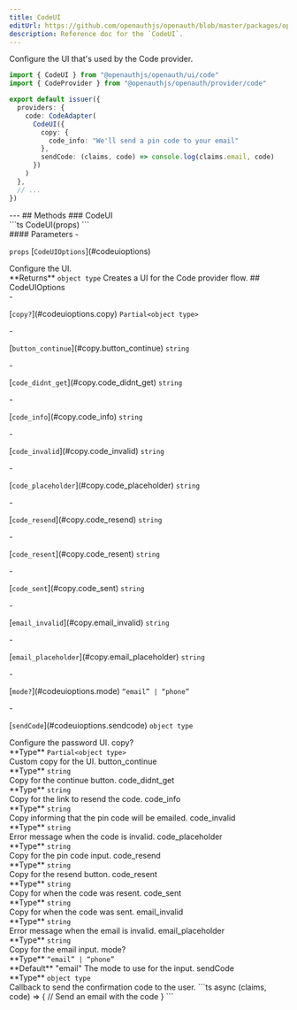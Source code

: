 ```yaml
---
title: CodeUI
editUrl: https://github.com/openauthjs/openauth/blob/master/packages/openauth/src/ui/code.tsx
description: Reference doc for the `CodeUI`.
---
```



<div class="tsdoc">
<Section type="about">
Configure the UI that's used by the Code provider.

```ts {1,7-12}
import { CodeUI } from "@openauthjs/openauth/ui/code"
import { CodeProvider } from "@openauthjs/openauth/provider/code"

export default issuer({
  providers: {
    code: CodeAdapter(
      CodeUI({
        copy: {
          code_info: "We'll send a pin code to your email"
        },
        sendCode: (claims, code) => console.log(claims.email, code)
      })
    )
  },
  // ...
})
```
</Section>
---
## Methods
### CodeUI
<Segment>
<Section type="signature">
```ts
CodeUI(props)
```
</Section>
<Section type="parameters">
#### Parameters
- <p><code class="key">props</code> [<code class="type">CodeUIOptions</code>](#codeuioptions)</p>
Configure the UI.
</Section>
<InlineSection>
**Returns** <code class="primitive">object type</code>
</InlineSection>
Creates a UI for the Code provider flow.
</Segment>
## CodeUIOptions
<Segment>
<Section type="parameters">
- <p>[<code class="key">copy?</code>](#codeuioptions.copy) <code class="primitive">Partial</code><code class="symbol">&lt;</code><code class="primitive">object type</code><code class="symbol">&gt;</code></p>
  - <p>[<code class="key">button_continue</code>](#copy.button_continue) <code class="primitive">string</code></p>
  - <p>[<code class="key">code_didnt_get</code>](#copy.code_didnt_get) <code class="primitive">string</code></p>
  - <p>[<code class="key">code_info</code>](#copy.code_info) <code class="primitive">string</code></p>
  - <p>[<code class="key">code_invalid</code>](#copy.code_invalid) <code class="primitive">string</code></p>
  - <p>[<code class="key">code_placeholder</code>](#copy.code_placeholder) <code class="primitive">string</code></p>
  - <p>[<code class="key">code_resend</code>](#copy.code_resend) <code class="primitive">string</code></p>
  - <p>[<code class="key">code_resent</code>](#copy.code_resent) <code class="primitive">string</code></p>
  - <p>[<code class="key">code_sent</code>](#copy.code_sent) <code class="primitive">string</code></p>
  - <p>[<code class="key">email_invalid</code>](#copy.email_invalid) <code class="primitive">string</code></p>
  - <p>[<code class="key">email_placeholder</code>](#copy.email_placeholder) <code class="primitive">string</code></p>
- <p>[<code class="key">mode?</code>](#codeuioptions.mode) <code class="symbol">&ldquo;</code><code class="primitive">email</code><code class="symbol">&rdquo;</code><code class="symbol"> | </code><code class="symbol">&ldquo;</code><code class="primitive">phone</code><code class="symbol">&rdquo;</code></p>
- <p>[<code class="key">sendCode</code>](#codeuioptions.sendcode) <code class="primitive">object type</code></p>
</Section>
Configure the password UI.
</Segment>
<NestedTitle id="codeuioptions.copy" Tag="h4" parent="CodeUIOptions.">copy?</NestedTitle>
<Segment>
<Section type="parameters">
<InlineSection>
**Type** <code class="primitive">Partial</code><code class="symbol">&lt;</code><code class="primitive">object type</code><code class="symbol">&gt;</code>
</InlineSection>
</Section>
Custom copy for the UI.
</Segment>
<NestedTitle id="copy.button_continue" Tag="h5" parent="CodeUIOptions.copy.">button_continue</NestedTitle>
<Segment>
<Section type="parameters">
<InlineSection>
**Type** <code class="primitive">string</code>
</InlineSection>
</Section>
Copy for the continue button.
</Segment>
<NestedTitle id="copy.code_didnt_get" Tag="h5" parent="CodeUIOptions.copy.">code_didnt_get</NestedTitle>
<Segment>
<Section type="parameters">
<InlineSection>
**Type** <code class="primitive">string</code>
</InlineSection>
</Section>
Copy for the link to resend the code.
</Segment>
<NestedTitle id="copy.code_info" Tag="h5" parent="CodeUIOptions.copy.">code_info</NestedTitle>
<Segment>
<Section type="parameters">
<InlineSection>
**Type** <code class="primitive">string</code>
</InlineSection>
</Section>
Copy informing that the pin code will be emailed.
</Segment>
<NestedTitle id="copy.code_invalid" Tag="h5" parent="CodeUIOptions.copy.">code_invalid</NestedTitle>
<Segment>
<Section type="parameters">
<InlineSection>
**Type** <code class="primitive">string</code>
</InlineSection>
</Section>
Error message when the code is invalid.
</Segment>
<NestedTitle id="copy.code_placeholder" Tag="h5" parent="CodeUIOptions.copy.">code_placeholder</NestedTitle>
<Segment>
<Section type="parameters">
<InlineSection>
**Type** <code class="primitive">string</code>
</InlineSection>
</Section>
Copy for the pin code input.
</Segment>
<NestedTitle id="copy.code_resend" Tag="h5" parent="CodeUIOptions.copy.">code_resend</NestedTitle>
<Segment>
<Section type="parameters">
<InlineSection>
**Type** <code class="primitive">string</code>
</InlineSection>
</Section>
Copy for the resend button.
</Segment>
<NestedTitle id="copy.code_resent" Tag="h5" parent="CodeUIOptions.copy.">code_resent</NestedTitle>
<Segment>
<Section type="parameters">
<InlineSection>
**Type** <code class="primitive">string</code>
</InlineSection>
</Section>
Copy for when the code was resent.
</Segment>
<NestedTitle id="copy.code_sent" Tag="h5" parent="CodeUIOptions.copy.">code_sent</NestedTitle>
<Segment>
<Section type="parameters">
<InlineSection>
**Type** <code class="primitive">string</code>
</InlineSection>
</Section>
Copy for when the code was sent.
</Segment>
<NestedTitle id="copy.email_invalid" Tag="h5" parent="CodeUIOptions.copy.">email_invalid</NestedTitle>
<Segment>
<Section type="parameters">
<InlineSection>
**Type** <code class="primitive">string</code>
</InlineSection>
</Section>
Error message when the email is invalid.
</Segment>
<NestedTitle id="copy.email_placeholder" Tag="h5" parent="CodeUIOptions.copy.">email_placeholder</NestedTitle>
<Segment>
<Section type="parameters">
<InlineSection>
**Type** <code class="primitive">string</code>
</InlineSection>
</Section>
Copy for the email input.
</Segment>
<NestedTitle id="codeuioptions.mode" Tag="h4" parent="CodeUIOptions.">mode?</NestedTitle>
<Segment>
<Section type="parameters">
<InlineSection>
**Type** <code class="symbol">&ldquo;</code><code class="primitive">email</code><code class="symbol">&rdquo;</code><code class="symbol"> | </code><code class="symbol">&ldquo;</code><code class="primitive">phone</code><code class="symbol">&rdquo;</code>
</InlineSection>
</Section>

<InlineSection>
**Default** "email"
</InlineSection>
The mode to use for the input.
</Segment>
<NestedTitle id="codeuioptions.sendcode" Tag="h4" parent="CodeUIOptions.">sendCode</NestedTitle>
<Segment>
<Section type="parameters">
<InlineSection>
**Type** <code class="primitive">object type</code>
</InlineSection>
</Section>
Callback to send the confirmation code to the user.
```ts
async (claims, code) => {
  // Send an email with the code
}
```
</Segment>
</div>